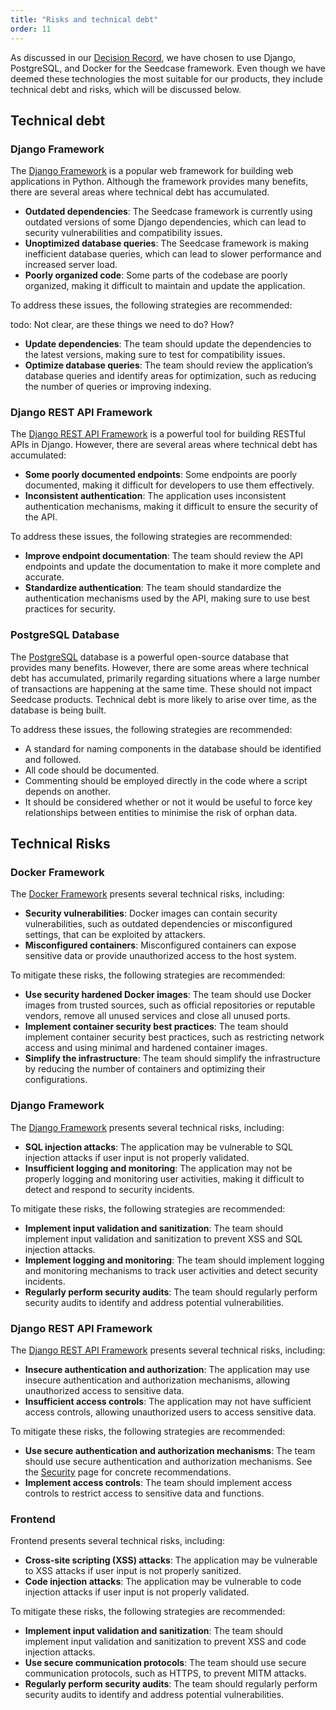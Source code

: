 ```yaml
---
title: "Risks and technical debt"
order: 11
---
```


As discussed in our [Decision
Record](https://decisions.seedcase-project.org), we have chosen to use
Django, PostgreSQL, and Docker for the Seedcase framework. Even though
we have deemed these technologies the most suitable for our products,
they include technical debt and risks, which will be discussed below.

## Technical debt

### Django Framework

The [Django Framework](https://www.djangoproject.com) is a popular web
framework for building web applications in Python. Although the
framework provides many benefits, there are several areas where
technical debt has accumulated.

-   **Outdated dependencies**: The Seedcase framework is currently using
    outdated versions of some Django dependencies, which can lead to
    security vulnerabilities and compatibility issues.
-   **Unoptimized database queries**: The Seedcase framework is making
    inefficient database queries, which can lead to slower performance
    and increased server load.
-   **Poorly organized code**: Some parts of the codebase are poorly
    organized, making it difficult to maintain and update the
    application.

To address these issues, the following strategies are recommended:

todo: Not clear, are these things we need to do? How?

-   **Update dependencies**: The team should update the dependencies to
    the latest versions, making sure to test for compatibility issues.
-   **Optimize database queries**: The team should review the
    application's database queries and identify areas for optimization,
    such as reducing the number of queries or improving indexing.

### Django REST API Framework

The [Django REST API Framework](https://www.django-rest-framework.org)
is a powerful tool for building RESTful APIs in Django. However, there
are several areas where technical debt has accumulated:

-   **Some poorly documented endpoints**: Some endpoints are poorly
    documented, making it difficult for developers to use them
    effectively.
-   **Inconsistent authentication**: The application uses inconsistent
    authentication mechanisms, making it difficult to ensure the
    security of the API.

To address these issues, the following strategies are recommended:

-   **Improve endpoint documentation**: The team should review the API
    endpoints and update the documentation to make it more complete and
    accurate.
-   **Standardize authentication**: The team should standardize the
    authentication mechanisms used by the API, making sure to use best
    practices for security.

### PostgreSQL Database

The [PostgreSQL](https://www.postgresql.org) database is a powerful
open-source database that provides many benefits. However, there are
some areas where technical debt has accumulated, primarily regarding
situations where a large number of transactions are happening at the
same time. These should not impact Seedcase products. Technical debt is
more likely to arise over time, as the database is being built.

To address these issues, the following strategies are recommended:

-   A standard for naming components in the database should be
    identified and followed.
-   All code should be documented.
-   Commenting should be employed directly in the code where a script
    depends on another.
-   It should be considered whether or not it would be useful to force
    key relationships between entities to minimise the risk of orphan
    data.

## Technical Risks

### Docker Framework

The [Docker Framework](https://www.docker.com) presents several
technical risks, including:

-   **Security vulnerabilities**: Docker images can contain security
    vulnerabilities, such as outdated dependencies or misconfigured
    settings, that can be exploited by attackers.
-   **Misconfigured containers**: Misconfigured containers can expose
    sensitive data or provide unauthorized access to the host system.

To mitigate these risks, the following strategies are recommended:

-   **Use security hardened Docker images**: The team should use Docker
    images from trusted sources, such as official repositories or
    reputable vendors, remove all unused services and close all unused
    ports.
-   **Implement container security best practices**: The team should
    implement container security best practices, such as restricting
    network access and using minimal and hardened container images.
-   **Simplify the infrastructure**: The team should simplify the
    infrastructure by reducing the number of containers and optimizing
    their configurations.

### Django Framework

The [Django Framework](https://www.djangoproject.com) presents several
technical risks, including:

-   **SQL injection attacks**: The application may be vulnerable to SQL
    injection attacks if user input is not properly validated.
-   **Insufficient logging and monitoring**: The application may not be
    properly logging and monitoring user activities, making it difficult
    to detect and respond to security incidents.

To mitigate these risks, the following strategies are recommended:

-   **Implement input validation and sanitization**: The team should
    implement input validation and sanitization to prevent XSS and SQL
    injection attacks.
-   **Implement logging and monitoring**: The team should implement
    logging and monitoring mechanisms to track user activities and
    detect security incidents.
-   **Regularly perform security audits**: The team should regularly
    perform security audits to identify and address potential
    vulnerabilities.

### Django REST API Framework

The [Django REST API Framework](https://www.django-rest-framework.org)
presents several technical risks, including:

-   **Insecure authentication and authorization**: The application may
    use insecure authentication and authorization mechanisms, allowing
    unauthorized access to sensitive data.
-   **Insufficient access controls**: The application may not have
    sufficient access controls, allowing unauthorized users to access
    sensitive data.

To mitigate these risks, the following strategies are recommended:

-   **Use secure authentication and authorization mechanisms**: The team
    should use secure authentication and authorization mechanisms. See the [Security](link/to/sprout/security) page for concrete recommendations.
-   **Implement access controls**: The team should implement access
    controls to restrict access to sensitive data and functions.

### Frontend

Frontend presents several technical risks, including:

-   **Cross-site scripting (XSS) attacks**: The application may be
    vulnerable to XSS attacks if user input is not properly sanitized.
-   **Code injection attacks**: The application may be vulnerable to
    code injection attacks if user input is not properly validated.

To mitigate these risks, the following strategies are recommended:

-   **Implement input validation and sanitization**: The team should
    implement input validation and sanitization to prevent XSS and code
    injection attacks.
-   **Use secure communication protocols**: The team should use secure
    communication protocols, such as HTTPS, to prevent MITM attacks.
-   **Regularly perform security audits**: The team should regularly
    perform security audits to identify and address potential
    vulnerabilities.
